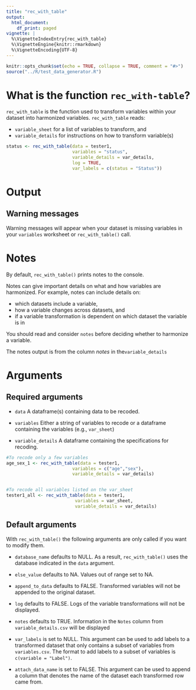 ```yaml
---
title: "rec_with_table"
output:
  html_document:
    df_print: paged
vignette: |
  %\VignetteIndexEntry{rec_with_table}
  %\VignetteEngine{knitr::rmarkdown} 
  %\VignetteEncoding{UTF-8}
---
```


```r
knitr::opts_chunk$set(echo = TRUE, collapse = TRUE, comment = "#>")
source("../R/test_data_generator.R")
```


# What is the function `rec_with-table`?

`rec_with_table` is the function used to transform variables within your dataset into harmonized variables. `rec_with_table` reads:

- `variable_sheet` for a list of variables to transform, and
- `variable_details` for instructions on how to transform variable(s)

```r
status <- rec_with_table(data = tester1, 
                         variables = "status", 
                         variable_details = var_details,
                         log = TRUE,
                         var_labels = c(status = "Status"))
```

# Output

## Warning messages

Warning messages will appear when your dataset is missing variables in your
`variables` worksheet or `rec_with_table()` call.

# Notes

By default, `rec_with_table()` prints notes to the console.

Notes can give important details on what and how variables are harmonized. For example, notes can include details on:

- which datasets include a variable,
- how a variable changes across datasets, and 
- if a variable transformation is dependent on which dataset the variable is in

You should read and consider `notes` before deciding whether to harmonize a variable.

The notes output is from the column *notes* in the`variable_details` 


# Arguments 

## Required arguments

- `data` A dataframe(s) containing data to be recoded. 

- `variables` Either a string of variables to recode or a dataframe containing the variables (e.g., `var_sheet`)

- `variable_details` A dataframe containing the specifications for recoding. 

```r
#To recode only a few variables
age_sex_1 <- rec_with_table(data = tester1, 
                         variables = c("age","sex"),
                         variable_details = var_details)


#To recode all variables listed on the var_sheet
tester1_all <- rec_with_table(data = tester1,
                          variables = var_sheet,
                          variable_details = var_details)
```

## Default arguments

With `rec_with_table()` the following arguments are only called if you want to modify them.

- `database_name` defaults to NULL. As a result, `rec_with_table()` uses the
  database indicated in the `data` argument.
  
- `else_value` defaults to NA. Values out of range set to NA.

- `append_to_data` defaults to FALSE. Transformed variables will not be appended
  to the original dataset.
  
- `log` defaults to FALSE. Logs of the variable transformations will not be
  displayed.
  
- `notes` defaults to TRUE. Information in the `Notes` column from
  `variable_details.csv` will be displayed
  
- `var_labels` is set to NULL. This argument can be used to add labels to a
  transformed dataset that only contains a subset of variables from
  `variables.csv`. The format to add labels to a subset of variables is
  `c(variable = "Label")`.
  
- `attach_data_name` is set to FALSE. This argument can be used to append a
  column that denotes the name of the dataset each transformed row came from.



